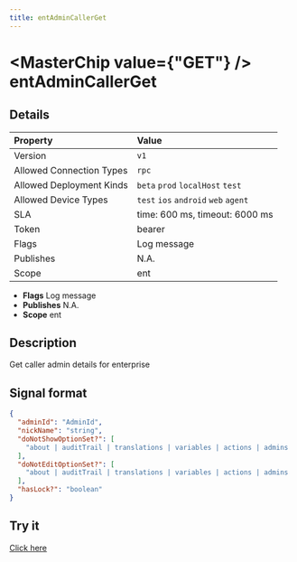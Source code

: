 ```yaml
---
title: entAdminCallerGet
---
```



# <MasterChip value={"GET"} /> entAdminCallerGet

## Details

| Property | Value | 
| :--- | :--- | 
| Version | `v1` |
| Allowed Connection Types | `rpc`  |
| Allowed Deployment Kinds | `beta` `prod` `localHost` `test`  |
| Allowed Device Types | `test` `ios` `android` `web` `agent`  |
| SLA | time: 600 ms, timeout: 6000 ms |
| Token | bearer |
| Flags | Log message |
| Publishes | N.A. |
| Scope | ent |


- **Flags** Log message
- **Publishes** N.A.
- **Scope** ent


## Description

Get caller admin details for enterprise

## Signal format

```json
{
  "adminId": "AdminId",
  "nickName": "string",
  "doNotShowOptionSet?": [
    "about | auditTrail | translations | variables | actions | admins | automations | dashboard | dashboardActiveUsage | dashboardIssues | dashboardValidations | dashboardVersionTree | deeplinks | deploy | deployManage | deployPayment | deployPlugins | deployVariables | deployWidget | driveSheets | followers | formEditContentLayout | formEditDetails | formEditFormLayouts | formEditFormulas | formEditPermissions | formEditPrompts | formEditVisibility | formPreview | forms | groups | plugins | prompts | reports | roles | spreadsheets | terminal | users"
  ],
  "doNotEditOptionSet?": [
    "about | auditTrail | translations | variables | actions | admins | automations | dashboard | dashboardActiveUsage | dashboardIssues | dashboardValidations | dashboardVersionTree | deeplinks | deploy | deployManage | deployPayment | deployPlugins | deployVariables | deployWidget | driveSheets | followers | formEditContentLayout | formEditDetails | formEditFormLayouts | formEditFormulas | formEditPermissions | formEditPrompts | formEditVisibility | formPreview | forms | groups | plugins | prompts | reports | roles | spreadsheets | terminal | users"
  ],
  "hasLock?": "boolean"
}
```

## Try it

[Click here](https://web.neome.ai/api?path=studio_studioMain_entAdminCallerGet)


